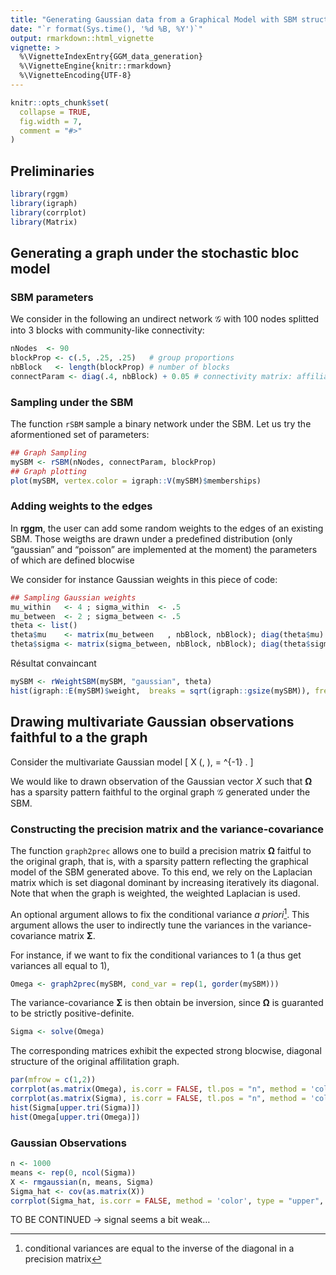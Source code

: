 ```yaml
---
title: "Generating Gaussian data from a Graphical Model with SBM structure"
date: "`r format(Sys.time(), '%d %B, %Y')`"
output: rmarkdown::html_vignette
vignette: >
  %\VignetteIndexEntry{GGM_data_generation}
  %\VignetteEngine{knitr::rmarkdown}
  %\VignetteEncoding{UTF-8}
---
```


```r
knitr::opts_chunk$set(
  collapse = TRUE,
  fig.width = 7,
  comment = "#>"
)
```

## Preliminaries

```r
library(rggm)
library(igraph)
library(corrplot)
library(Matrix)
```

## Generating a graph under the stochastic bloc model

###  SBM parameters

We consider in the following an undirect network $\mathcal{G}$ with 100 nodes splitted into 3 blocks with community-like connectivity:

```r
nNodes  <- 90
blockProp <- c(.5, .25, .25)   # group proportions
nbBlock   <- length(blockProp) # number of blocks
connectParam <- diag(.4, nbBlock) + 0.05 # connectivity matrix: affiliation network
```

### Sampling under the SBM

The function `rSBM` sample a binary network under the SBM. Let us try the aformentioned set of parameters:

```r
## Graph Sampling
mySBM <- rSBM(nNodes, connectParam, blockProp)
## Graph plotting
plot(mySBM, vertex.color = igraph::V(mySBM)$memberships)
```

### Adding weights to the edges

In **rggm**, the user can add some random weights to the edges of an existing SBM. Those weigths are drawn under a predefined distribution (only "gaussian" and "poisson" are implemented at the moment) the parameters of which are defined blocwise

We consider for instance Gaussian weights in this piece of code:

```r
## Sampling Gaussian weights
mu_within   <- 4 ; sigma_within  <- .5
mu_between  <- 2 ; sigma_between <- .5
theta <- list()
theta$mu    <- matrix(mu_between   , nbBlock, nbBlock); diag(theta$mu)    <- mu_within    # means
theta$sigma <- matrix(sigma_between, nbBlock, nbBlock); diag(theta$sigma) <- sigma_within # sd
```

Résultat convaincant
```r
mySBM <- rWeightSBM(mySBM, "gaussian", theta)
hist(igraph::E(mySBM)$weight,  breaks = sqrt(igraph::gsize(mySBM)), freq = FALSE, xlab = "weights", main = "histogram of weights")
```

## Drawing multivariate Gaussian observations faithful to a the graph

Consider the multivariate Gaussian model 
\[
  X \sim \mathcal{N}(\mathbf{m}, \boldsymbol\Sigma), \qquad \text{with } \boldsymbol\Omega = \boldsymbol\Sigma^{-1} \text{ the precision matrix}.
\]

We would like to drawn observation of the Gaussian vector $X$ such that $\boldsymbol\Omega$ has a sparsity pattern faithful to the orginal graph $\mathcal{G}$ generated under the SBM.

### Constructing the precision matrix and the variance-covariance

The function `graph2prec` allows one to build a precision matrix $\boldsymbol\Omega$ faitful to the original graph, that is, with a sparsity pattern reflecting the graphical model of the SBM generated above. To this end, we rely on the Laplacian matrix which is set diagonal dominant by increasing iteratively its diagonal. Note that when the graph is weighted, the weighted Laplacian is used.

An optional argument allows to fix the conditional variance _a priori_^[conditional variances are equal to the inverse of the diagonal in a precision matrix]. This argument allows the user to indirectly tune the variances in the variance-covariance matrix $\boldsymbol\Sigma$.

For instance, if we want to fix the conditional variances to 1 (a thus get variances all equal to 1), 

```r
Omega <- graph2prec(mySBM, cond_var = rep(1, gorder(mySBM)))
```


The variance-covariance $\boldsymbol\Sigma$ is then obtain be inversion, since $\boldsymbol\Omega$ is guaranted to be strictly positive-definite.

```r
Sigma <- solve(Omega)
```

The corresponding matrices exhibit the expected strong blocwise, diagonal structure of the original affilitation graph.

```r
par(mfrow = c(1,2))
corrplot(as.matrix(Omega), is.corr = FALSE, tl.pos = "n", method = 'color', type = "upper", diag = FALSE)
corrplot(as.matrix(Sigma), is.corr = FALSE, tl.pos = "n", method = 'color', type = "upper", diag = FALSE)
hist(Sigma[upper.tri(Sigma)])
hist(Omega[upper.tri(Omega)])
```

### Gaussian Observations

```r
n <- 1000
means <- rep(0, ncol(Sigma))
X <- rmgaussian(n, means, Sigma)
Sigma_hat <- cov(as.matrix(X))
corrplot(Sigma_hat, is.corr = FALSE, method = 'color', type = "upper", diag = FALSE, tl.pos = "n")
```

TO BE CONTINUED -> signal seems a bit weak...
